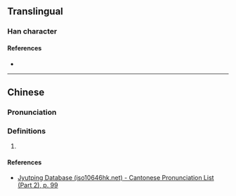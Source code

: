 {{character info}}
==Translingual==

===Han character===
{{Han char|rn=46|rad=山|as=06|sn=9|four=|canj=ULQ|ids=⿰山聿}}

====References====
* {{Han ref|kx=0310.200|dkj=08031|dj=0610.140|hdz=10772.030|uh=5CCD|ud=23757}}

----

==Chinese==
{{zh-forms}}

===Pronunciation===
{{zh-pron
|m=lù
|c=leot6
|cat=
}}

===Definitions===
{{zh-hanzi}}

# {{rfdef|zh|sort=山06}}

====References====
* [http://www.iso10646hk.net/jp/document/download.jsp Jyutping Database (iso10646hk.net) - Cantonese Pronunciation List (Part 2), p. 99]
